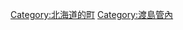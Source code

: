 {{Commonscat|Kikonai, Hokkaido}}
{{Catmore}}

{{DEFAULTSORT:Kikonai, Hokkaido}}
[[Category:北海道的町|Category:北海道的町]]
[[Category:渡島管內|Category:渡島管內]]